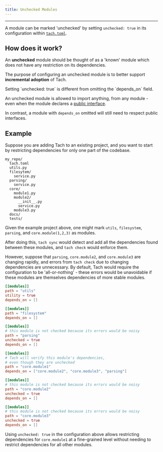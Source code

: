 ```yaml
---
title: Unchecked Modules
---
```


---

A module can be marked 'unchecked' by setting `unchecked: true` in its configuration within [`tach.toml`](configuration#tachtoml).

## How does it work?

An **unchecked** module should be thought of as a 'known' module which does not have any restriction on its dependencies.

The purpose of configuring an unchecked module is to better support **incremental adoption** of Tach.

<Note>
Setting `unchecked: true` is different from omitting the `depends_on` field.

An unchecked module is allowed to import anything, from any module - even when the module declares a [public interface](configuration#interfaces).

In contrast, a module with `depends_on` omitted will still need to respect public interfaces.
</Note>

## Example

Suppose you are adding Tach to an existing project, and you want to start by restricting dependencies for only one part of the codebase.

```
my_repo/
  tach.toml
  utils.py
  filesytem/
    service.py
  parsing/
    service.py
  core/
    module1.py
    module2/
      __init__.py
      service.py
    module3.py
  docs/
  tests/
```

Given the example project above, one might mark `utils`, `filesystem`, `parsing`, and `core.module(1,2,3)` as modules.

After doing this, `tach sync` would detect and add all the dependencies found between these modules, and `tach check` would enforce them.

However, suppose that `parsing`, `core.module2`, and `core.module3` are changing rapidly, and errors from `tach check` due to changing dependencies are unnecessary.
By default, Tach would require the configuration to be 'all-or-nothing' - these errors would be unavoidable if these modules are themselves dependencies of more stable modules.

```toml
[[modules]]
path = "utils"
utility = true
depends_on = []

[[modules]]
path = "filesystem"
depends_on = []

[[modules]]
# this module is not checked because its errors would be noisy
path = "parsing"
unchecked = true
depends_on = []

[[modules]]
# Tach will verify this module's dependencies,
# even though they are unchecked
path = "core.module1"
depends_on = ["core.module2", "core.module3", "parsing"]

[[modules]]
# this module is not checked because its errors would be noisy
path = "core.module2"
unchecked = true
depends_on = []

[[modules]]
# this module is not checked because its errors would be noisy
path = "core.module3"
unchecked = true
depends_on = []
```

Using `unchecked: true` in the configuration above allows restricting dependencies for `core.module1` at a fine-grained level without needing to restrict dependencies for all other modules.
